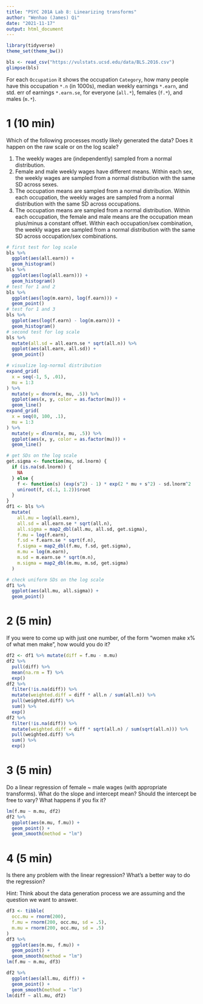 ```yaml
---
title: "PSYC 201A Lab 8: Linearizing transforms"
author: "Wenhao (James) Qi"
date: "2021-11-17"
output: html_document
---
```

  
```r
library(tidyverse)
theme_set(theme_bw())
```

```r
bls <- read_csv("https://vulstats.ucsd.edu/data/BLS.2016.csv")
glimpse(bls)
```

For each `Occupation` it shows the occupation `Category`, how many people have this occupation `*.n` (in 1000s), median weekly earnings `*.earn`, and std. err of earnings `*.earn.se`, for everyone (`all.*`), females (`f.*`), and males (`m.*`).

# 1 (10 min)

Which of the following processes mostly likely generated the data? Does it happen on the raw scale or on the log scale?

1. The weekly wages are (independently) sampled from a normal distribution.
2. Female and male weekly wages have different means.  Within each sex, the weekly wages are sampled from a normal distribution with the same SD across sexes.
3. The occupation means are sampled from a normal distribution.  Within each occupation, the weekly wages are sampled from a normal distribution with the same SD across occupations.
4. The occupation means are sampled from a normal distribution.  Within each occupation, the female and male means are the occupation mean plus/minus a constant offset.  Within each occupation/sex combination, the weekly wages are sampled from a normal distribution with the same SD across occupation/sex combinations.

```r
# first test for log scale
bls %>%
  ggplot(aes(all.earn)) +
  geom_histogram()
bls %>%
  ggplot(aes(log(all.earn))) +
  geom_histogram()
# test for 1 and 2
bls %>%
  ggplot(aes(log(m.earn), log(f.earn))) +
  geom_point()
# test for 1 and 3
bls %>%
  ggplot(aes(log(f.earn) - log(m.earn))) +
  geom_histogram()
# second test for log scale
bls %>%
  mutate(all.sd = all.earn.se * sqrt(all.n)) %>%
  ggplot(aes(all.earn, all.sd)) +
  geom_point()

# visualize log-normal distribution
expand_grid(
  x = seq(-1, 5, .01),
  mu = 1:3
) %>%
  mutate(y = dnorm(x, mu, .5)) %>%
  ggplot(aes(x, y, color = as.factor(mu))) +
  geom_line()
expand_grid(
  x = seq(0, 100, .1),
  mu = 1:3
) %>%
  mutate(y = dlnorm(x, mu, .5)) %>%
  ggplot(aes(x, y, color = as.factor(mu))) +
  geom_line()

# get SDs on the log scale
get.sigma <- function(mu, sd.lnorm) {
  if (is.na(sd.lnorm)) {
    NA
  } else {
    f <- function(s) (exp(s^2) - 1) * exp(2 * mu + s^2) - sd.lnorm^2
    uniroot(f, c(.1, 1.2))$root
  }
}
df1 <- bls %>%
  mutate(
    all.mu = log(all.earn),
    all.sd = all.earn.se * sqrt(all.n),
    all.sigma = map2_dbl(all.mu, all.sd, get.sigma),
    f.mu = log(f.earn),
    f.sd = f.earn.se * sqrt(f.n),
    f.sigma = map2_dbl(f.mu, f.sd, get.sigma),
    m.mu = log(m.earn),
    m.sd = m.earn.se * sqrt(m.n),
    m.sigma = map2_dbl(m.mu, m.sd, get.sigma)
  )

# check uniform SDs on the log scale
df1 %>%
  ggplot(aes(all.mu, all.sigma)) +
  geom_point()
```

# 2 (5 min)

If you were to come up with just one number, of the form "women make x% of what men make", how would you do it?

```r
df2 <- df1 %>% mutate(diff = f.mu - m.mu)
df2 %>%
  pull(diff) %>%
  mean(na.rm = T) %>%
  exp()
df2 %>%
  filter(!is.na(diff)) %>%
  mutate(weighted.diff = diff * all.n / sum(all.n)) %>%
  pull(weighted.diff) %>%
  sum() %>%
  exp()
df2 %>%
  filter(!is.na(diff)) %>%
  mutate(weighted.diff = diff * sqrt(all.n) / sum(sqrt(all.n))) %>%
  pull(weighted.diff) %>%
  sum() %>%
  exp()
```

# 3 (5 min)

Do a linear regression of female ~ male wages (with appropriate transforms). What do the slope and intercept mean? Should the intercept be free to vary? What happens if you fix it?

```r
lm(f.mu ~ m.mu, df2)
df2 %>%
  ggplot(aes(m.mu, f.mu)) +
  geom_point() +
  geom_smooth(method = "lm")
```

# 4 (5 min)

Is there any problem with the linear regression? What's a better way to do the regression?

Hint: Think about the data generation process we are assuming and the question we want to answer.

```r
df3 <- tibble(
  occ.mu = rnorm(200),
  f.mu = rnorm(200, occ.mu, sd = .5),
  m.mu = rnorm(200, occ.mu, sd = .5)
)
df3 %>%
  ggplot(aes(m.mu, f.mu)) +
  geom_point() +
  geom_smooth(method = "lm")
lm(f.mu ~ m.mu, df3)

df2 %>%
  ggplot(aes(all.mu, diff)) +
  geom_point() +
  geom_smooth(method = "lm")
lm(diff ~ all.mu, df2)
```